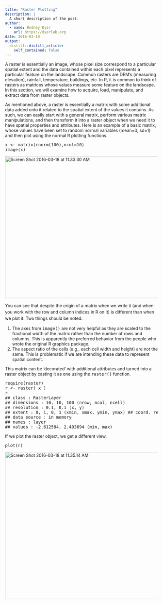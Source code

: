 ```yaml
---
title: "Raster Plotting"
description: |
  A short description of the post.
author:
  - name: Rodney Dyer
    url: https://dyerlab.org
date: 2016-03-18
output:
  distill::distill_article:
    self_contained: false
---
```





A raster is essentially an image, whose pixel size correspond to a particular spatial extent and the data contained within each pixel represents a particular feature on the landscape. Common rasters are DEM’s (measuring elevation), rainfall, temperature, buildings, etc. In R, it is common to think of rasters as matrices whose values measure some feature on the landscape. In this section, we will examine how to acquire, load, manipulate, and extract data from raster objects.

<!--more-->

As mentioned above, a raster is essentially a matrix with some additional data added onto it related to the spatial extent of the values it contains. As such, we can easily start with a general matrix, perform various matrix manipulations, and then transform it into a raster object when we need it to have spatial properties and attributes. Here is an example of a basic matrix, whose values have been set to random normal variables (mean=0, sd=1) and then plot using the normal R plotting functions.

<pre class="lang:r decode:true">x <- matrix(rnorm(100),ncol=10)
image(x)
</pre>

<img class="aligncenter wp-image-858 size-large" src="wp-content/uploads/2016/03/Screen-Shot-2016-03-18-at-11.33.30-AM-1024x623.png" alt="Screen Shot 2016-03-18 at 11.33.30 AM" width="768" height="467" srcset="wp-content/uploads/2016/03/Screen-Shot-2016-03-18-at-11.33.30-AM-1024x623.png 1024w, wp-content/uploads/2016/03/Screen-Shot-2016-03-18-at-11.33.30-AM-300x182.png 300w, wp-content/uploads/2016/03/Screen-Shot-2016-03-18-at-11.33.30-AM-768x467.png 768w, wp-content/uploads/2016/03/Screen-Shot-2016-03-18-at-11.33.30-AM-1568x954.png 1568w, wp-content/uploads/2016/03/Screen-Shot-2016-03-18-at-11.33.30-AM.png 1588w" sizes="(max-width: 768px) 100vw, 768px" /> 

<span style="line-height: 1.5;">You can see that despite the origin of a matrix when we write it (and when you work with the row and column indices in R on it) is different than when we plot it. Two things should be noted:</span>

  1. The axes from <tt>image()</tt> are not very helpful as they are scaled to the fractional width of the matrix rather than the number of rows and columns. This is apparently the preferred behavior from the people who wrote the original R graphics package.
  2. The aspect ratio of the cells (e.g., each cell width and height) are not the same. This is problematic if we are intending these data to represent spatial content.

This matrix can be ‘decorated’ with additional attributes and turned into a raster object by casting it as one using the <tt>raster()</tt> function.

<pre class="lang:r decode:true">require(raster)
r <- raster( x )
r
## class : RasterLayer
## dimensions : 10, 10, 100 (nrow, ncol, ncell)
## resolution : 0.1, 0.1 (x, y)
## extent : 0, 1, 0, 1 (xmin, xmax, ymin, ymax) ## coord. ref. : NA
## data source : in memory
## names : layer
## values : -2.612584, 2.403894 (min, max)</pre>

If we plot the raster object, we get a different view.

<pre class="lang:r decode:true">plot(r)</pre>

<img class="aligncenter wp-image-860 size-large" src="wp-content/uploads/2016/03/Screen-Shot-2016-03-18-at-11.35.14-AM-1024x645.png" alt="Screen Shot 2016-03-18 at 11.35.14 AM" width="768" height="484" srcset="wp-content/uploads/2016/03/Screen-Shot-2016-03-18-at-11.35.14-AM-1024x645.png 1024w, wp-content/uploads/2016/03/Screen-Shot-2016-03-18-at-11.35.14-AM-300x189.png 300w, wp-content/uploads/2016/03/Screen-Shot-2016-03-18-at-11.35.14-AM-768x484.png 768w, wp-content/uploads/2016/03/Screen-Shot-2016-03-18-at-11.35.14-AM.png 1450w" sizes="(max-width: 768px) 100vw, 768px" /> 

&nbsp;

&nbsp;
 
 
 
